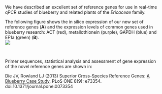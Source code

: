 
We have described an excellent set of reference genes for use in real-time qPCR studies of blueberry and related plants of the *Ericaceae* 
family.  
  
The following figure shows the in silico expression of our new set of reference genes (**A**) and the expression levels of common genes 
used in blueberry research: ACT (red), metallothionein (purple), GAPDH (blue) and EF1a (green) (**B**).  
![](figures/Figure1.png)


<br>


Primer sequences, statistical analysis and assessment of gene expression of the novel reference genes are shown in:  
  
Die JV, Rowland LJ (2013) Superior Cross-Species Reference Genes: [A Blueberry Case Study](http://journals.plos.org/plosone/article?id=10.1371/journal.pone.0073354). PLoS ONE 8(9): e73354. doi:10.1371/journal.pone.0073354
  


